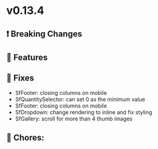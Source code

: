 
<Meta title="Releases/v0.13.x - Latest/v0.13.4 - Latest/Change log" />

# v0.13.4

## ❗ Breaking Changes


## 🚀 Features


## 🐛 Fixes

- SfFooter: closing columns on mobile 
- SfQuantitySelector: can set 0 as the minimum value
- SfFooter: closing columns on mobile
- SfDropdown: change rendering to inline and fix styling
- SfGallery: scroll for more than 4 thumb images

## 🧹 Chores:
